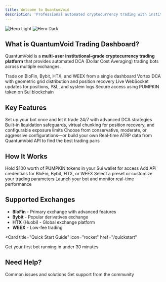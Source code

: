 ```yaml
---
title: Welcome to QuantumVoid
description: 'Professional automated cryptocurrency trading with institutional-grade DCA bots'
---
```


<img
  className="block dark:hidden"
  src="/images/hero-light.svg"
  alt="Hero Light"
/>
<img
  className="hidden dark:block"
  src="/images/hero-dark.svg"
  alt="Hero Dark"
/>

## What is QuantumVoid Trading Dashboard?

QuantumVoid is a **multi-user institutional-grade cryptocurrency trading platform** that provides automated DCA (Dollar Cost Averaging) trading bots across multiple exchanges.

<CardGroup cols={2}>
  <Card
    title="Multi-Exchange Support"
    icon="repeat"
    href="/exchanges/blofin"
  >
    Trade on BloFin, Bybit, HTX, and WEEX from a single dashboard
  </Card>
  <Card
    title="Advanced Strategies"
    icon="brain"
    href="/bot-config/strategies"
  >
    Vortex DCA with geometric grid distribution and position recovery
  </Card>
  <Card
    title="Real-Time Monitoring"
    icon="chart-line"
    href="/features/dashboard"
  >
    Live WebSocket updates for positions, P&L, and system logs
  </Card>
  <Card
    title="Token-Gated Access"
    icon="lock"
    href="/pumpkin-token"
  >
    Secure access using PUMPKIN token on Sui blockchain
  </Card>
</CardGroup>

## Key Features

<AccordionGroup>
  <Accordion icon="robot" title="Automated Trading">
    Set up your bot once and let it trade 24/7 with advanced DCA strategies
  </Accordion>

  <Accordion icon="shield-halved" title="Risk Management">
    Built-in liquidation safeguards, virtual chunking for position recovery, and configurable exposure limits
  </Accordion>

  <Accordion icon="gear" title="Customizable Presets">
    Choose from conservative, moderate, or aggressive configurations—or build your own
  </Accordion>

  <Accordion icon="chart-simple" title="Optimal Symbols">
    Real-time ATRP data from QuantumVoid API to find the best trading pairs
  </Accordion>
</AccordionGroup>

## How It Works

<Steps>
  <Step title="Get PUMPKIN Tokens">
    Hold $100 worth of PUMPKIN tokens in your Sui wallet for access
  </Step>

  <Step title="Connect Exchange">
    Add API credentials for BloFin, Bybit, HTX, or WEEX
  </Step>

  <Step title="Configure Bot">
    Select a preset or customize your trading parameters
  </Step>

  <Step title="Start Trading">
    Launch your bot and monitor real-time performance
  </Step>
</Steps>

## Supported Exchanges

- **BloFin** - Primary exchange with advanced features
- **Bybit** - Popular derivatives exchange
- **HTX** (Huobi) - Global exchange platform
- **WEEX** - Low-fee trading

<Card
  title="Quick Start Guide"
  icon="rocket"
  href="/quickstart"
>
  Get your first bot running in under 30 minutes
</Card>

## Need Help?

<CardGroup cols={2}>
  <Card
    title="Troubleshooting"
    icon="wrench"
    href="/troubleshooting/common-errors"
  >
    Common issues and solutions
  </Card>
  <Card
    title="Join Telegram"
    icon="paper-plane"
    href="https://t.me/quantumvoidlabs"
  >
    Get support from the community
  </Card>
</CardGroup>
